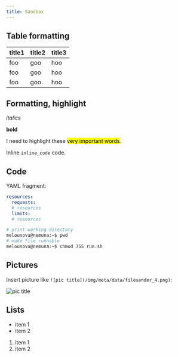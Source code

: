 ```yaml
---
title: Sandbox
---
```


## Table formatting

| title1 | title2 | title3 |
|--------|--------|--------|
| foo | goo | hoo |
| foo | goo | hoo |
| foo | goo | hoo |


## Formatting, highlight

*italics*

**bold**

I need to highlight these <mark>very important words</mark>.

Inline `inline_code` code.

## Code

YAML fragment:
```yaml
resources:
  requests:
  # resources
  limits:
  # resources
```

```bash
# print working directory
melounova@nemuna:~$ pwd
# make file runnable
melounova@nemuna:~$ chmod 755 run.sh
```

## Pictures

Insert picture like `![pic title](/img/meta/data/filesender_4.png)`:

![pic title](/img/meta/data/filesender_4.png)

## Lists

- item 1
- item 2

1. item 1
2. item 2

